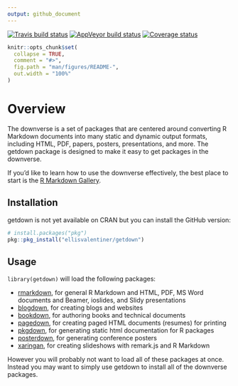 ```yaml
---
output: github_document
---
```


<!-- README.md is generated from README.Rmd. Please edit that file -->
[![Travis build status](https://travis-ci.org/ellisvalentiner/getdown.svg?branch=master)](https://travis-ci.org/ellisvalentiner/getdown)
[![AppVeyor build status](https://ci.appveyor.com/api/projects/status/github/ellisvalentiner/getdown?branch=master&svg=true)](https://ci.appveyor.com/project/ellisvalentiner/getdown)
[![Coverage status](https://codecov.io/gh/ellisvalentiner/getdown/branch/master/graph/badge.svg)](https://codecov.io/github/ellisvalentiner/getdown?branch=master)

```r
knitr::opts_chunk$set(
  collapse = TRUE,
  comment = "#>",
  fig.path = "man/figures/README-",
  out.width = "100%"
)
```
# Overview

The downverse is a set of packages that are centered around converting R Markdown documents into many static and dynamic output formats, including HTML, PDF, papers, posters, presentations, and more. The getdown package is designed to make it easy to get packages in the downverse.

If you’d like to learn how to use the downverse effectively, the best place to start is the [R Markdown Gallery](https://rmarkdown.rstudio.com/gallery.html).

## Installation

getdown is not yet available on CRAN but you can install the GitHub version:

``` r
# install.packages("pkg")
pkg::pkg_install("ellisvalentiner/getdown")
```

## Usage

`library(getdown)` will load the following packages:

* [rmarkdown](https://github.com/rstudio/rmarkdown), for general R Markdown and HTML, PDF, MS Word documents and Beamer, ioslides, and Slidy presentations
* [blogdown](https://github.com/rstudio/blogdown), for creating blogs and websites
* [bookdown](https://github.com/rstudio/bookdown), for authoring books and technical documents
* [pagedown](https://github.com/rstudio/pagedown), for creating paged HTML documents (resumes) for printing
* [pkgdown](https://github.com/r-lib/pkgdown), for generating static html documentation for R packages
* [posterdown](https://github.com/brentthorne/posterdown), for generating conference posters
* [xaringan](https://github.com/yihui/xaringan), for creating slideshows with remark.js and R Markdown

However you will probably not want to load all of these packages at once. Instead you may want to simply use getdown to install all of the downverse packages.

